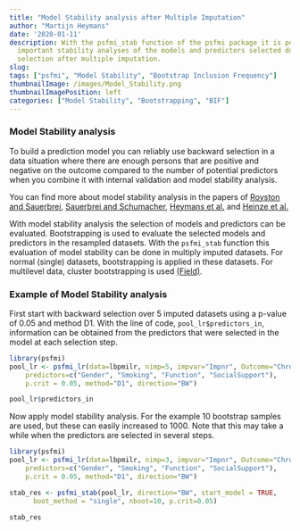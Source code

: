 ```yaml
---
title: "Model Stability analysis after Multiple Imputation"
author: "Martijn Heymans"
date: '2020-01-11'
description: With the psfmi_stab function of the psfmi package it is possible to do
  important stability analyses of the models and predictors selected during backward
  selection after multiple imputation.
slug: 
tags: ["psfmi", "Model Stability", "Bootstrap Inclusion Frequency"]
thumbnailImage: /images/Model_Stability.png
thumbnailImagePosition: left
categories: ["Model Stability", "Bootstrapping", "BIF"]
---
```


### Model Stability analysis

To build a prediction model you can reliably use backward selection in a data situation where 
there are enough persons that are positive and negative on the outcome compared to the number 
of potential predictors when you combine it with internal validation and model stability analysis. 

You can find more about model stability analysis in the papers of [Royston and Sauerbrei](https://journals.sagepub.com/doi/10.1177/1536867X0900900403), [Sauerbrei and Schumacher](https://onlinelibrary.wiley.com/doi/abs/10.1002/sim.4780111607), [Heymans et al.](https://bmcmedresmethodol.biomedcentral.com/articles/10.1186/1471-2288-7-33) and [Heinze et al.](https://onlinelibrary.wiley.com/doi/10.1002/bimj.201700067)

With model stability analysis the selection of models and predictors can be evaluated. Bootstrapping 
is used to evaluate the selected models and predictors in the resampled datasets. With the
`psfmi_stab` function this evaluation of model stability can be done in multiply imputed datasets.
For normal (single) datasets, bootstrapping is applied in these datasets. For multilevel data, cluster 
bootstrapping is used [(Field)](https://rss.onlinelibrary.wiley.com/doi/10.1111/j.1467-9868.2007.00593.x).

### Example of Model Stability analysis

First start with backward selection over 5 imputed datasets using a p-value of 0.05 
and method D1. With the line of code, `pool_lr$predictors_in`, information can be 
obtained from the predictors that were selected in the model at each selection step.

```r

library(psfmi)
pool_lr <- psfmi_lr(data=lbpmilr, nimp=5, impvar="Impnr", Outcome="Chronic",
    predictors=c("Gender", "Smoking", "Function", "SocialSupport"), 
    p.crit = 0.05, method="D1", direction="BW")

pool_lr$predictors_in

```

Now apply model stability analysis. For the example 10 bootstrap samples are used, but these can easily increased to 1000. Note that this may take a while when the predictors are selected in several steps.

```r

library(psfmi)
pool_lr <- psfmi_lr(data=lbpmilr, nimp=3, impvar="Impnr", Outcome="Chronic",
    predictors=c("Gender", "Smoking", "Function", "SocialSupport"), 
    p.crit = 0.05, method="D1", direction="BW")

stab_res <- psfmi_stab(pool_lr, direction="BW", start_model = TRUE,
      boot_method = "single", nboot=10, p.crit=0.05)

stab_res

```
